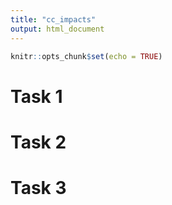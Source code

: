 ```yaml
---
title: "cc_impacts"
output: html_document
---
```


```r
knitr::opts_chunk$set(echo = TRUE)
```

# Task 1


# Task 2


# Task 3
